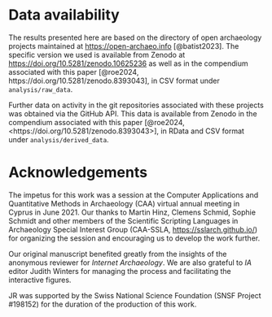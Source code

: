# Data availability {.appendix}

The results presented here are based on the directory of open archaeology projects maintained at <https://open-archaeo.info> [@batist2023].
The specific version we used is available from Zenodo at <https://doi.org/10.5281/zenodo.10625236> as well as in the compendium associated with this paper [@roe2024, https://doi.org/10.5281/zenodo.8393043], in CSV format under `analysis/raw_data`.

Further data on activity in the git repositories associated with these projects was obtained via the GitHub API.
This data is available from Zenodo in the compendium associated with this paper [@roe2024, <https://doi.org/10.5281/zenodo.8393043>], in RData and CSV format under `analysis/derived_data`.

# Acknowledgements {.appendix}

The impetus for this work was a session at the Computer Applications and Quantitative Methods in Archaeology (CAA) virtual annual meeting in Cyprus in June 2021.
Our thanks to Martin Hinz, Clemens Schmid, Sophie Schmidt and other members of the Scientific Scripting Languages in Archaeology Special Interest Group (CAA-SSLA, <https://sslarch.github.io/>) for organizing the session and encouraging us to develop the work further.

Our original manuscript benefited greatly from the insights of the anonymous reviewer for *Internet Archaeology*.
We are also grateful to *IA* editor Judith Winters for managing the process and facilitating the interactive figures.

JR was supported by the Swiss National Science Foundation (SNSF Project #198152) for the duration of the production of this work.
